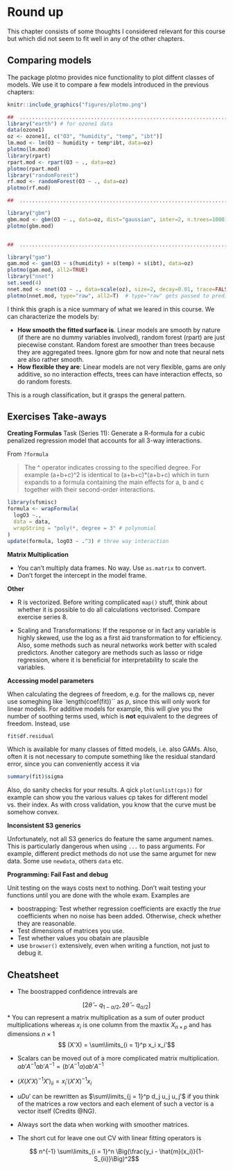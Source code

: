 # Round up

This chapter consists of some thoughts I considered relevant for this course 
but which did not seem to fit well in any of the other chapters.

## Comparing models

The package plotmo provides nice functionality to plot diffent classes of models. 
We use it to compare a few models introduced in the previous chapters:
```r
knitr::include_graphics("figures/plotmo.png")
```

```r

##  ............................................................................
library("earth") # for ozone1 data
data(ozone1)
oz <- ozone1[, c("O3", "humidity", "temp", "ibt")]
lm.mod <- lm(O3 ~ humidity + temp*ibt, data=oz)
plotmo(lm.mod)
library(rpart)
rpart.mod <- rpart(O3 ~ ., data=oz)
plotmo(rpart.mod)
library("randomForest")
rf.mod <- randomForest(O3 ~ ., data=oz)
plotmo(rf.mod)

##  ............................................................................

library("gbm")                                              
gbm.mod <- gbm(O3 ~ ., data=oz, dist="gaussian", inter=2, n.trees=1000)
plotmo(gbm.mod)


##  ............................................................................

library("gam")
gam.mod <- gam(O3 ~ s(humidity) + s(temp) + s(ibt), data=oz)
plotmo(gam.mod, all2=TRUE)
library("nnet")
set.seed(4)
nnet.mod <- nnet(O3 ~ ., data=scale(oz), size=2, decay=0.01, trace=FALSE)
plotmo(nnet.mod, type="raw", all2=T)  # type="raw" gets passed to predict
```

I think this graph is a nice summary of what we leared in this course. We can 
characterize the models by:

- **How smooth the fitted surface is**. Linear models are smooth by nature (if there
  are no dummy variables involved), random forest (rpart) are just piecewise
  constant. Random forest are smoother than trees because they are aggregated
  trees. Ignore gbm for now and note that neural nets are also rather smooth.
- **How flexible they are**: Linear models are not very flexible, gams are only 
  additive, so no interaction effects, trees can have interaction effects, 
  so do random forests.

This is a rough classification, but it grasps the general pattern.

## Exercises Take-aways

**Creating Formulas**
Task (Series 11): Generate a R-formula for a cubic penalized regression model 
that accounts for all 3-way interactions.

From `?formula` 

> The ^ operator indicates crossing to the specified degree. For example 
> (a+b+c)^2 is identical to (a+b+c)*(a+b+c) which in turn expands to a formula 
> containing the main effects for a, b and c together with their second-order 
> interactions.

```r
library(sfsmisc)
formula <- wrapFormula(
  logO3 ~., 
  data = data, 
  wrapString = "poly(*, degree = 3" # polynomial
) 
update(formula, logO3 ~ .^3) # three way interaction

```

**Matrix Multiplication**

* You can't multiply data frames. No way. Use `as.matrix` to convert.
* Don't forget the intercept in the model frame.

**Other**

* R is vectorized. Before writing complicated `map()` stuff, think about whether
  it is possible to do all calculations vectorised. Compare exercise series 8.

* Scaling and Transformations: If the response or in fact any variable is highly
  skewed, use the log as a first aid transformation to for efficiency. Also,
  some methods such as neural networks work better with scaled predictors.
  Another category are methods such as lasso or ridge regression, where it is 
  beneficial for interpretability to scale the variables.

**Accessing model parameters**

When calculating the degrees of freedom, e.g. for the mallows cp, never use
someghing like `length(coef(fit))`` as $p$, since this will only work for 
linear models. For additive models for example, this will give you the 
number of soothing terms used, which is **not** equivalent to the degrees of 
freedom. Instead, use

```r
fit$df.residual
```

Which is available for many classes of fitted models, i.e. also GAMs.  Also,
often it is not necessary to compute something like the residual standard 
error, since you can conveniently access it via
```r
summary(fit)$sigma
```

Also, do sanity checks for your results. A qick `plot(unlist(cps))` for example
can show you the various values cp takes for different model vs. their index.
As with cross validation, you know that the curve must be somehow convex.

**Inconsistent S3 generics**

Unfortunately, not all S3 generics do feature the same argument names. This 
is particularly dangerous when using `...` to pass arguments. For example,
different predict methods do not use the same argumet for new data. Some use
`newdata`, others `data` etc.

**Programming: Fail Fast and debug**

Unit testing on the ways costs next to nothing. Don't wait testing your 
functions until you are done with the whole exam. Examples are 

* boostrapping: Test whether regression coefficients are exactly the 
  *true* coefficients when no noise has been added. Otherwise, check whether 
  they are reasonable.
* Test dimensions of matrices you use.
* Test whether values you obatain are plausible
* use `browser()` extensively, even when writing a function, not just to debug 
  it.

## Cheatsheet
* The boostrapped confidence intrevals are 

$$[2 \hat{\theta} - q_{1-\alpha/2}, 2\hat{\theta}- q_{\alpha/2}]$$
* You can represent a matrix multiplication
  as a sum of outer product multiplications whereas $x_i$ is one column
  from the maxtix $X_{n \times p}$ and has dimensions $n \times 1$
  $$ (X'X) = \sum\limits_{i = 1}^p x_i x_i'$$

* Scalars can be moved out of a more complicated matrix multiplication.
  $ab'A^{-1}ab'A^{-1} = (b'A^{-1}a)ab'A^{-1}$ 
* $(X(X'X)^{-1}X')_{ii} = x_i'(X'X)^{-1}x_i$
* $uDu'$ can be rewritten as $\sum\limits_{j = 1}^p d_j u_j u_j'$ if you 
  think of the matrices a row vectors and each element of such a vector is 
  a vector itself (Credits @NG).
* Always sort the data when working with smoother matrices.

* The short cut for leave one out CV with linear fitting operators is

$$ n^{-1} \sum\limits_{i = 1}^n \Big(\frac{y_i - \hat{m}(x_i)}{1-S_{ii}}\Big)^2$$ 
